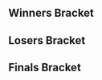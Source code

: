 {{DISPLAYTITLE:Jeffz0r's Smash Tournament 7: Singles Bracket}}{{SetGame|melee}}
{{tabs static
|name1=Overview
|link1=Jeffz0r's Smash Tournament 7
|name2=Singles Pools
|link2=Jeffz0r's Smash Tournament 7/Singles Pools
|name3=Singles Bracket
|link3=Jeffz0r's Smash Tournament 7/Singles Bracket
|name4=Doubles
|link4=Jeffz0r's Smash Tournament 7/Doubles
|This=3
}}

<!-- Generated with http://tournament-nub.rhcloud.com/toliquipedia name=JST7SSBMfinalbracket -->

==Winners Bracket==
{{32DEWBracketA
|r1m1p1=Ice |r1m1p1flag=de |r1m1p1score=2 |r1m1win=1
|r1m1p2=Flippy |r1m1p2flag=nl |r1m1p2score=0

|r1m2p1=$tijn |r1m2p1flag=nl |r1m2p1score=2 |r1m2win=1
|r1m2p2=Ryuker |r1m2p2flag=nl |r1m2p2score=1

|r1m3p1=FB |r1m3p1flag=nl |r1m3p1score=2 |r1m3win=1
|r1m3p2=Arvi |r1m3p2flag=nl |r1m3p2score=1

|r1m4p1=SchlimmShady |r1m4p1flag=de |r1m4p1score=2 |r1m4win=1
|r1m4p2=Meo |r1m4p2flag=lu |r1m4p2score=0

|r1m5p1=Jeapie |r1m5p1flag=nl |r1m5p1score=2 |r1m5win=1
|r1m5p2=Thimo |r1m5p2flag=nl |r1m5p2score=0

|r1m6p1=BrTarolg |r1m6p1flag=gb |r1m6p1score=2 |r1m6win=1
|r1m6p2=Jules |r1m6p2flag=nl |r1m6p2score=0

|r1m7p1=Blaze |r1m7p1flag=de |r1m7p1score=2 |r1m7win=1
|r1m7p2=Luuk |r1m7p2flag=nl |r1m7p2score=1

|r1m8p1=Trinity92 |r1m8p1flag=lu |r1m8p1score=2 |r1m8win=1
|r1m8p2=Velvet Elvis |r1m8p2flag=nl |r1m8p2score=0

|r1m9p1=Amsah |r1m9p1flag=nl |r1m9p1score=2 |r1m9win=1
|r1m9p2=Luxus |r1m9p2flag=nl |r1m9p2score=0

|r1m10p1=Rens |r1m10p1flag=nl |r1m10p1score=2 |r1m10win=1
|r1m10p2=Var Parasite |r1m10p2flag=nl |r1m10p2score=1

|r1m11p1=Ace |r1m11p1flag=nl |r1m11p1score=2 |r1m11win=1
|r1m11p2=Alex |r1m11p2flag=nl |r1m11p2score=0

|r1m12p1=Jim Morrison |r1m12p1flag=nl |r1m12p1score=2 |r1m12win=1
|r1m12p2=Otek |r1m12p2flag=lu |r1m12p2score=0

|r1m13p1=Professor Pro |r1m13p1flag=gb |r1m13p1score=2 |r1m13win=1
|r1m13p2=Fourze |r1m13p2flag=nl |r1m13p2score=0

|r1m14p1=Imdrawn |r1m14p1flag=de |r1m14p1score=1 |r1m14win=2
|r1m14p2=Coen |r1m14p2flag=nl |r1m14p2score=2

|r1m15p1=Avalancer |r1m15p1flag=nl |r1m15p1score=2 |r1m15win=1
|r1m15p2=Lorenzo |r1m15p2flag=gb |r1m15p2score=0

|r1m16p1=Rebaz |r1m16p1flag=nl |r1m16p1score=2 |r1m16win=1
|r1m16p2=Bawr |r1m16p2flag=nl |r1m16p2score=0

|r2m1p1=Ice |r2m1p1flag=de |r2m1p1score=2 |r2m1win=1
|r2m1p2=$tijn |r2m1p2flag=nl |r2m1p2score=0

|r2m2p1=FB |r2m2p1flag=nl |r2m2p1score=1 |r2m2win=2
|r2m2p2=SchlimmShady |r2m2p2flag=de |r2m2p2score=2

|r2m3p1=Jeapie |r2m3p1flag=nl |r2m3p1score=2 |r2m3win=1
|r2m3p2=BrTarolg |r2m3p2flag=gb |r2m3p2score=0

|r2m4p1=Blaze |r2m4p1flag=de |r2m4p1score=2 |r2m4win=1
|r2m4p2=Trinity92 |r2m4p2flag=lu |r2m4p2score=1

|r2m5p1=Amsah |r2m5p1flag=nl |r2m5p1score=2 |r2m5win=1
|r2m5p2=Rens |r2m5p2flag=nl |r2m5p2score=0

|r2m6p1=Ace |r2m6p1flag=nl |r2m6p1score=1 |r2m6win=2
|r2m6p2=Jim Morrison |r2m6p2flag=nl |r2m6p2score=2

|r2m7p1=Professor Pro |r2m7p1flag=gb |r2m7p1score=2 |r2m7win=1
|r2m7p2=Coen |r2m7p2flag=nl |r2m7p2score=0

|r2m8p1=Avalancer |r2m8p1flag=nl |r2m8p1score=1 |r2m8win=2
|r2m8p2=Rebaz |r2m8p2flag=nl |r2m8p2score=2

|r3m1p1=Ice |r3m1p1flag=de |r3m1p1score=3 |r3m1win=1
|r3m1p2=SchlimmShady |r3m1p2flag=de |r3m1p2score=2

|r3m2p1=Jeapie |r3m2p1flag=nl |r3m2p1score=3 |r3m2win=1
|r3m2p2=Blaze |r3m2p2flag=de |r3m2p2score=1

|r3m3p1=Amsah |r3m3p1flag=nl |r3m3p1score=3 |r3m3win=1
|r3m3p2=Jim Morrison |r3m3p2flag=nl |r3m3p2score=0

|r3m4p1=Professor Pro |r3m4p1flag=gb |r3m4p1score=3 |r3m4win=1
|r3m4p2=Rebaz |r3m4p2flag=nl |r3m4p2score=0

|r4m1p1=Ice |r4m1p1flag=de |r4m1p1score=3 |r4m1win=1
|r4m1p2=Jeapie |r4m1p2flag=nl |r4m1p2score=0

|r4m2p1=Amsah |r4m2p1flag=nl |r4m2p1score=3 |r4m2win=1
|r4m2p2=Professor Pro |r4m2p2flag=gb |r4m2p2score=2
}}

==Losers Bracket==
{{32DELBracketSmwA
|tourneylink=Jeffz0r's Smash Tournament 7
|tourneyname=Jeffz0r's Smash Tournament 7
|l1placement=25-32
|l2placement=17-24
|l3placement=13-16
|l4placement=9-12
|l5placement=7-8
|l6placement=5-6

|l1m1p1=Flippy |l1m1p1flag=nl |l1m1p1score=0 |l1m1win=2
|l1m1p2=Ryuker |l1m1p2flag=nl |l1m1p2score=2

|l1m2p1=Arvi |l1m2p1flag=nl |l1m2p1score=1 |l1m2win=2
|l1m2p2=Meo |l1m2p2flag=lu |l1m2p2score=2

|l1m3p1=Thimo |l1m3p1flag=nl |l1m3p1score=0 |l1m3win=2
|l1m3p2=Jules |l1m3p2flag=nl |l1m3p2score=2

|l1m4p1=Luuk |l1m4p1flag=nl |l1m4p1score=2 |l1m4win=1
|l1m4p2=Velvet Elvis |l1m4p2flag=nl |l1m4p2score=0

|l1m5p1=Luxus |l1m5p1flag=nl |l1m5p1score=0 |l1m5win=2
|l1m5p2=Var Parasite |l1m5p2flag=nl |l1m5p2score=2

|l1m6p1=Alex |l1m6p1flag=nl |l1m6p1score=1 |l1m6win=2
|l1m6p2=Otek |l1m6p2flag=lu |l1m6p2score=2

|l1m7p1=Fourze |l1m7p1flag=nl |l1m7p1score=1 |l1m7win=2
|l1m7p2=Imdrawn |l1m7p2flag=de |l1m7p2score=2

|l1m8p1=Lorenzo |l1m8p1flag=gb |l1m8p1score=1 |l1m8win=2
|l1m8p2=Bawr |l1m8p2flag=nl |l1m8p2score=2

|l2m1p1=Avalancer |l2m1p1flag=nl |l2m1p1score=2 |l2m1win=1
|l2m1p2=Ryuker |l2m1p2flag=nl |l2m1p2score=1

|l2m2p1=Coen |l2m2p1flag=nl |l2m2p1score=2 |l2m2win=1
|l2m2p2=Meo |l2m2p2flag=lu |l2m2p2score=1

|l2m3p1=Ace |l2m3p1flag=nl |l2m3p1score=2 |l2m3win=1
|l2m3p2=Jules |l2m3p2flag=nl |l2m3p2score=0

|l2m4p1=Rens |l2m4p1flag=nl |l2m4p1score=2 |l2m4win=1
|l2m4p2=Luuk |l2m4p2flag=nl |l2m4p2score=0

|l2m5p1=Trinity92 |l2m5p1flag=lu |l2m5p1score=2 |l2m5win=1
|l2m5p2=Var Parasite |l2m5p2flag=nl |l2m5p2score=1

|l2m6p1=BrTarolg |l2m6p1flag=gb |l2m6p1score=2 |l2m6win=1
|l2m6p2=Otek |l2m6p2flag=lu |l2m6p2score=0

|l2m7p1=FB |l2m7p1flag=nl |l2m7p1score=2 |l2m7win=1
|l2m7p2=Imdrawn |l2m7p2flag=de |l2m7p2score=1

|l2m8p1=$tijn |l2m8p1flag=nl |l2m8p1score=2 |l2m8win=1
|l2m8p2=Bawr |l2m8p2flag=nl |l2m8p2score=0

|l3m1p1=Avalancer |l3m1p1flag=nl |l3m1p1score=2 |l3m1win=1
|l3m1p2=Coen |l3m1p2flag=nl |l3m1p2score=0

|l3m2p1=Ace |l3m2p1flag=nl |l3m2p1score=2 |l3m2win=1
|l3m2p2=Rens |l3m2p2flag=nl |l3m2p2score=0

|l3m3p1=Trinity92 |l3m3p1flag=lu |l3m3p1score=1 |l3m3win=2
|l3m3p2=BrTarolg |l3m3p2flag=gb |l3m3p2score=2

|l3m4p1=FB |l3m4p1flag=nl |l3m4p1score=0 |l3m4win=2
|l3m4p2=$tijn |l3m4p2flag=nl |l3m4p2score=2

|l4m1p1=Blaze |l4m1p1flag=de |l4m1p1score=3 |l4m1win=1
|l4m1p2=Avalancer |l4m1p2flag=nl |l4m1p2score=1

|l4m2p1=SchlimmShady |l4m2p1flag=de |l4m2p1score=3 |l4m2win=1
|l4m2p2=Ace |l4m2p2flag=nl |l4m2p2score=2

|l4m3p1=Rebaz |l4m3p1flag=nl |l4m3p1score=0 |l4m3win=2
|l4m3p2=BrTarolg |l4m3p2flag=gb |l4m3p2score=3

|l4m4p1=Jim Morrison |l4m4p1flag=nl |l4m4p1score=1 |l4m4win=2
|l4m4p2=$tijn |l4m4p2flag=nl |l4m4p2score=3

|l5m1p1=Blaze |l5m1p1flag=de |l5m1p1score=3 |l5m1win=1
|l5m1p2=SchlimmShady |l5m1p2flag=de |l5m1p2score=0

|l5m2p1=BrTarolg |l5m2p1flag=gb |l5m2p1score=1 |l5m2win=2
|l5m2p2=$tijn |l5m2p2flag=nl |l5m2p2score=3

|l6m1p1=Professor Pro |l6m1p1flag=gb |l6m1p1score=3 |l6m1win=1
|l6m1p2=Blaze |l6m1p2flag=de |l6m1p2score=0

|l6m2p1=Jeapie |l6m2p1flag=nl |l6m2p1score=3 |l6m2win=1
|l6m2p2=$tijn |l6m2p2flag=nl |l6m2p2score=0
}}

==Finals Bracket==
<onlyinclude>
{{DEFinalSmwBracket
|tourneylink=Jeffz0r's Smash Tournament 7
|tourneyname=Jeffz0r's Smash Tournament 7
|l1placement=4
|r2placement=3
|r3loserplacement=2
|r3winnerplacement=1

<!-- FROM WINNERS -->
|r1m1p1=Ice |r1m1p1flag=de |r1m1p1score=3 |r1m1win=1
|r1m1p2=Amsah |r1m1p2flag=nl |r1m1p2score=1

<!-- FROM LOSERS -->
|l1m1p1=Professor Pro |l1m1p1flag=gb |l1m1p1score=3 |l1m1win=1
|l1m1p2=Jeapie |l1m1p2flag=nl |l1m1p2score=2

<!-- LOSERS FINALS -->
|r2m1p1=Amsah |r2m1p1flag=nl |r2m1p1score=3 |r2m1win=1
|r2m1p2=Professor Pro |r2m1p2flag=gb |r2m1p2score=0

<!-- GRAND FINALS -->
|r3m1p1=Ice |r3m1p1flag=de |r3m1p1score=3 |r3m1win=1
|r3m1p2=Amsah |r3m1p2flag=nl |r3m1p2score=0
}}
</onlyinclude>

